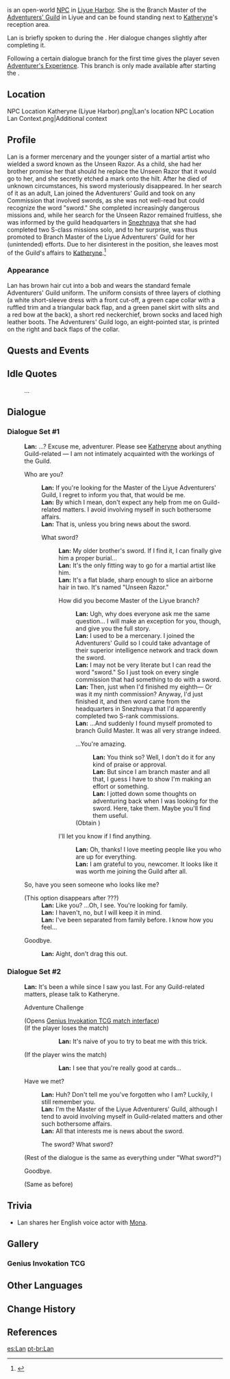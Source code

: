 {{Character Infobox
|image            = NPC Lan.png
|type             = Open-World NPC
|region           = Liyue
|location         = Liyue
|name             = Lan
|affiliation      = Adventurers' Guild
|title            = Branch Master, Adventurers' Guild
|dialoguereward   = {{card|Adventurer's Experience|7}}
|voiceCN          = [https://zh.moegirl.org.cn/水原 Shuiyuan ({{zh|水原}})]<ref>Bilibili: [https://www.bilibili.com/video/BV1FR4y1u7eQ CN VA Self Announcement]</ref>
|voiceEN          = {{w|Felecia Angelle}}<ref>Twitter: [[:File:Felecia Angelle NPC Confirmation.png|EN VA Self Announcement]] (Through Private Message)</ref>
|voiceJP          = [http://amuleto.jp/talents/ishikawaanna.html Anna Ishikawa ({{ja|石川 明日菜}})]<ref name="Anna Ishikawa Amuleto">Amuleto: [http://amuleto.jp/talents/ishikawaanna.html JP VA's Profile]</ref>
}}
{{Lang|'''Lan'''|zh=岚姐|zh_rm=Lán-jiě}} is an open-world [[NPC]] in [[Liyue Harbor]]. She is the Branch Master of the [[Adventurers' Guild]] in Liyue and can be found standing next to [[Katheryne]]'s reception area.

Lan is briefly spoken to during the {{Quest|Three Poignant Perfumes}}. Her dialogue changes slightly after completing it.

Following a certain dialogue branch for the first time gives the player seven [[Adventurer's Experience]]. This branch is only made available after starting the {{Quest|...What Do Adventurers Do Again?}}.

==Location==
<gallery>
NPC Location Katheryne (Liyue Harbor).png|Lan's location
NPC Location Lan Context.png|Additional context
</gallery>

==Profile==
<!--detailed story/lore information goes here-->
Lan is a former mercenary and the younger sister of a martial artist who wielded a sword known as the Unseen Razor. As a child, she had her brother promise her that should he replace the Unseen Razor that it would go to her, and she secretly etched a mark onto the hilt. After he died of unknown circumstances, his sword mysteriously disappeared. In her search of it as an adult, Lan joined the Adventurers' Guild and took on any Commission that involved swords, as she was not well-read but could recognize the word "sword." She completed increasingly dangerous missions and, while her search for the Unseen Razor remained fruitless, she  was informed by the guild headquarters in [[Snezhnaya]] that she had completed two S-class missions solo, and to her surprise, was thus promoted to Branch Master of the Liyue Adventurers' Guild for her (unintended) efforts. Due to her disinterest in the position, she leaves most of the Guild's affairs to [[Katheryne]].<ref>{{Ref/NPC|Lan}}</ref>

===Appearance===
Lan has brown hair cut into a bob and wears the standard female Adventurers' Guild uniform. The uniform consists of three layers of clothing (a white short-sleeve dress with a front cut-off, a green cape collar with a ruffled trim and a triangular back flap, and a green panel skirt with slits and a red bow at the back), a short red neckerchief, brown socks and laced high leather boots. The Adventurers' Guild logo, an eight-pointed star, is printed on the right and back flaps of the collar.

==Quests and Events==
{{Quests and Events}}

==Idle Quotes==
{{Dialogue Start}}
: {{DIcon|Idle}} ...
{{Dialogue End}}

==Dialogue==
{{Stub Dialogue|Need to check condition of change from dialogue set #1 to #2. A user received new dialogue before completion of Omnipresence Over Mortals}}
===Dialogue Set #1===
<!-- The condition used to be after Omnipresence Over Mortals. The dialogue actually changed at an earlier point. It happens to me when I just started Omnipresence Over Mortals. Not sure which one is the trigger. -->
{{Dialogue Start}}
:'''Lan:''' ...? Excuse me, adventurer. Please see [[Katheryne]] about anything Guild-related &mdash; I am not intimately acquainted with the workings of the Guild.
:{{DIcon}} Who are you?
::'''Lan:''' If you're looking for the Master of the Liyue Adventurers' Guild, I regret to inform you that, that would be me.
::'''Lan:''' By which I mean, don't expect any help from me on Guild-related matters. I avoid involving myself in such bothersome affairs.
::'''Lan:''' That is, unless you bring news about the sword.
::{{DIcon}} What sword?
:::'''Lan:''' My older brother's sword. If I find it, I can finally give him a proper burial...
:::'''Lan:''' It's the only fitting way to go for a martial artist like him.
:::'''Lan:''' It's a flat blade, sharp enough to slice an airborne hair in two. It's named "Unseen Razor."
:::{{DIcon}} How did you become Master of the Liyue branch?
::::'''Lan:''' Ugh, why does everyone ask me the same question... I will make an exception for you, though, and give you the full story.
::::'''Lan:''' I used to be a mercenary. I joined the Adventurers' Guild so I could take advantage of their superior intelligence network and track down the sword.
::::'''Lan:''' I may not be very literate but I can read the word "sword." So I just took on every single commission that had something to do with a sword.
::::'''Lan:''' Then, just when I'd finished my eighth&mdash; Or was it my ninth commission? Anyway, I'd just finished it, and then word came from the headquarters in Snezhnaya that I'd apparently completed two S-rank commissions.
::::'''Lan:''' ...And suddenly I found myself promoted to branch Guild Master. It was all very strange indeed.
::::{{DIcon|Reward}} ...You're amazing.
:::::'''Lan:''' You think so? Well, I don't do it for any kind of praise or approval.
:::::'''Lan:''' But since I am branch master and all that, I guess I have to show I'm making an effort or something.
:::::'''Lan:''' I jotted down some thoughts on adventuring back when I was looking for the sword. Here, take them. Maybe you'll find them useful.
::::;(Obtain {{Item|Adventurer's Experience|20|x=7}})
:::{{DIcon}} I'll let you know if I find anything.
::::'''Lan:''' Oh, thanks! I love meeting people like you who are up for everything.
::::'''Lan:''' I am grateful to you, newcomer. It looks like it was worth me joining the Guild after all.
:{{DIcon}} So, have you seen someone who looks like me?
:;(This option disappears after ???)
::'''Lan:''' Like you? ...Oh, I see. You're looking for family.
::'''Lan:''' I haven't, no, but I will keep it in mind.
::'''Lan:''' I've been separated from family before. I know how you feel...
:{{DIcon}} Goodbye.
::'''Lan:''' Aight, don't drag this out.
{{Dialogue End}}

===Dialogue Set #2===
{{Dialogue Start}}
:'''Lan:''' It's been a while since I saw you last. For any Guild-related matters, please talk to Katheryne.
:{{DIcon|TCG}} Adventure Challenge
:;(Opens [[Genius Invokation TCG/Stage/Lan/The Seventh Sword's Past|Genius Invokation TCG match interface]])
:;(If the player loses the match)
:::'''Lan:''' It's naive of you to try to beat me with this trick.
:;(If the player wins the match)
:::'''Lan:''' I see that you're really good at cards...
:{{DIcon}} Have we met?
::'''Lan:''' Huh? Don't tell me you've forgotten who I am? Luckily, I still remember you.
::'''Lan:''' I'm the Master of the Liyue Adventurers' Guild, although I tend to avoid involving myself in Guild-related matters and other such bothersome affairs.
::'''Lan:''' All that interests me is news about the sword.
::{{DIcon}} The sword? What sword?
:;(Rest of the dialogue is the same as everything under "What sword?")
:{{DIcon}} Goodbye.
:;(Same as before)
{{Dialogue End}}

==Trivia==
* Lan shares her English voice actor with [[Mona]].

==Gallery==
===Genius Invokation TCG===
{{Genius Invokation TCG Cards by Featured Gallery}}

==Other Languages==
{{Other Languages
|default_hidden = 1
|en      = Lan
|zhs     = 岚姐
|zhs_rm  = Lán-jiě
|zht     = 嵐姐
|zht_rm  = Lán-jiě
|zh_note = {{zh|s=岚|t=嵐|rm=Lán}} literally means "mountain mist."
|ja      = 嵐姉
|ja_rm   = Arashi-nee<ref>{{Ref/Quest|Involuntary Sacrifice|note=Japanese Voice-Over}}</ref>
|ja_note = ''Arashi'' is the {{w|kun'yomi|native Japanese reading}} of {{ja|嵐}} rather than the {{w|on'yomi|Sino-Japanese reading}}, "''Ran''."
|ko      = //란// //누님//
|ko_note = ''Ran'' is based on the Mandarin pronunciation of Chinese name, instead of the Sino-Korean reading {{ko|남(嵐)|rm=Nam}}.
|es      = Lan
|fr      = Lan
|ru      = Мисс Лань
|th      = Lan
|vi      = Lan
|de      = Lan
|id      = Lan
|pt      = Lan
|tr      = Lahn
|it      = Lan
}}

==Change History==
{{Change History|1.0}}

==References==
{{Reflist|2}}

[[es:Lan]]
[[pt-br:Lan]]